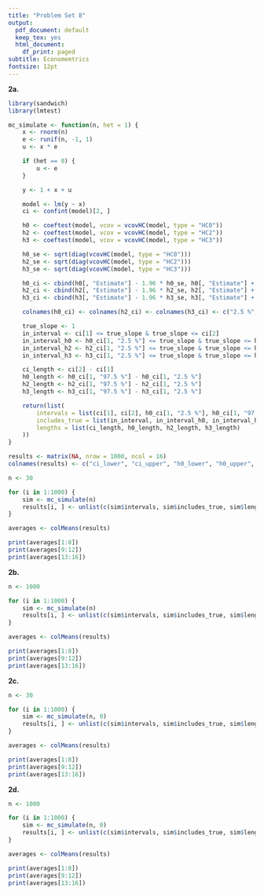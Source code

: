 ```yaml
---
title: "Problem Set 8"
output:
  pdf_document: default
  keep_tex: yes
  html_document:
    df_print: paged
subtitle: Economemtrics 
fontsize: 12pt
---
```


**2a.**

```r
library(sandwich)
library(lmtest)

mc_simulate <- function(n, het = 1) {
    x <- rnorm(n)
    e <- runif(n, -1, 1)
    u <- x * e

    if (het == 0) {
        u <- e
    }

    y <- 1 + x + u

    model <- lm(y ~ x)
    ci <- confint(model)[2, ]

    h0 <- coeftest(model, vcov = vcovHC(model, type = "HC0"))
    h2 <- coeftest(model, vcov = vcovHC(model, type = "HC2"))
    h3 <- coeftest(model, vcov = vcovHC(model, type = "HC3"))

    h0_se <- sqrt(diag(vcovHC(model, type = "HC0")))
    h2_se <- sqrt(diag(vcovHC(model, type = "HC2")))
    h3_se <- sqrt(diag(vcovHC(model, type = "HC3")))

    h0_ci <- cbind(h0[, "Estimate"] - 1.96 * h0_se, h0[, "Estimate"] + 1.96 * h0_se)
    h2_ci <- cbind(h2[, "Estimate"] - 1.96 * h2_se, h2[, "Estimate"] + 1.96 * h2_se)
    h3_ci <- cbind(h3[, "Estimate"] - 1.96 * h3_se, h3[, "Estimate"] + 1.96 * h3_se)

    colnames(h0_ci) <- colnames(h2_ci) <- colnames(h3_ci) <- c("2.5 %", "97.5 %")

    true_slope <- 1
    in_interval <- ci[1] <= true_slope & true_slope <= ci[2]
    in_interval_h0 <- h0_ci[1, "2.5 %"] <= true_slope & true_slope <= h0_ci[1, "97.5 %"]
    in_interval_h2 <- h2_ci[1, "2.5 %"] <= true_slope & true_slope <= h2_ci[1, "97.5 %"]
    in_interval_h3 <- h3_ci[1, "2.5 %"] <= true_slope & true_slope <= h3_ci[1, "97.5 %"]

    ci_length <- ci[2] - ci[1]
    h0_length <- h0_ci[1, "97.5 %"] - h0_ci[1, "2.5 %"]
    h2_length <- h2_ci[1, "97.5 %"] - h2_ci[1, "2.5 %"]
    h3_length <- h3_ci[1, "97.5 %"] - h3_ci[1, "2.5 %"]

    return(list(
        intervals = list(ci[1], ci[2], h0_ci[1, "2.5 %"], h0_ci[1, "97.5 %"], h2_ci[1, "2.5 %"], h2_ci[1, "97.5 %"], h3_ci[1, "2.5 %"], h3_ci[1, "97.5 %"]),
        includes_true = list(in_interval, in_interval_h0, in_interval_h2, in_interval_h3),
        lengths = list(ci_length, h0_length, h2_length, h3_length)
    ))
}

results <- matrix(NA, nrow = 1000, ncol = 16)
colnames(results) <- c("ci_lower", "ci_upper", "h0_lower", "h0_upper", "h2_lower", "h2_upper", "h3_lower", "h3_upper", "in_interval", "in_interval_h0", "in_interval_h2", "in_interval_h3", "ci_length", "h0_length", "h2_length", "h3_length")
```

```r
n <- 30

for (i in 1:1000) {
    sim <- mc_simulate(n)
    results[i, ] <- unlist(c(sim$intervals, sim$includes_true, sim$lengths))
}

averages <- colMeans(results)

print(averages[1:8])
print(averages[9:12])
print(averages[13:16])
```

**2b.**

```r
n <- 1000

for (i in 1:1000) {
    sim <- mc_simulate(n)
    results[i, ] <- unlist(c(sim$intervals, sim$includes_true, sim$lengths))
}

averages <- colMeans(results)

print(averages[1:8])
print(averages[9:12])
print(averages[13:16])
```

**2c.**

```r
n <- 30

for (i in 1:1000) {
    sim <- mc_simulate(n, 0)
    results[i, ] <- unlist(c(sim$intervals, sim$includes_true, sim$lengths))
}

averages <- colMeans(results)

print(averages[1:8])
print(averages[9:12])
print(averages[13:16])
```

**2d.**

```r
n <- 1000

for (i in 1:1000) {
    sim <- mc_simulate(n, 0)
    results[i, ] <- unlist(c(sim$intervals, sim$includes_true, sim$lengths))
}

averages <- colMeans(results)

print(averages[1:8])
print(averages[9:12])
print(averages[13:16])
```